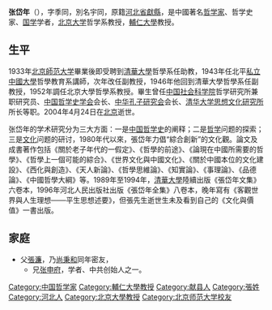 '''张岱年'''（{{bd|1909年||2004年|4月24日|catIdx=Z張}}），字季同，別名宇同，原籍[[河北省|河北省]][[獻縣|獻縣]]，是中國著名[[哲学家|哲学家]]、哲学史家、[[国学|国学]]学者，[[北京大学|北京大学]]哲学系教授，[[輔仁大學|輔仁大學]]教授。

== 生平 ==

1933年[[北京師范大学|北京師范大学]]畢業後即受聘到[[清華大學|清華大學]]哲學系任助教，1943年任北平[[私立中國大學|私立中國大學]]哲學教育系講師，次年改任副教授，1946年他回到清華大學哲學系任副教授，1952年調任北京大學哲學系教授。畢生曾任[[中国社会科学院|中国社会科学院]]哲学研究所兼职研究员、[[中国哲学史学会|中国哲学史学会]]会长、[[中华孔子研究会|中华孔子研究会]]会长、[[清华大学思想文化研究所|清华大学思想文化研究所]]所长等职。2004年4月24日在[[北京|北京]]逝世。

张岱年的学术研究分为三大方面：一是[[中国哲学史|中国哲学史]]的阐释；二是[[哲学|哲学]]问题的探索；三是[[文化|文化]]问题的研讨，1980年代以來，張岱年力倡“綜合創新”的文化觀。論文及成書著作包括《關於老子年代的一假定》、《哲學的前途》、《論現在中國所需要的哲學》、《哲學上一個可能的綜合》、《世界文化與中國文化》、《關於中國本位的文化建設》、《西化與創造》、《天人新論》、《哲學思維論》、《知實論》、《事理論》、《品德論》、《中國哲學大綱》等。1989年至1994年，[[清華大學|清華大學]]陸續出版《張岱年文集》六卷本，1996年河北人民出版社出版《張岱年全集》八卷本，晚年寫有《客觀世界與人生理想───平生思想述要》，但張先生逝世生未及看到自己的《文化與價值》一書出版。

==家庭==
*父[[張濂_(光緒癸卯進士)|張濂]]，乃[[尚秉和|尚秉和]]同年密友，
**兄[[张申府|张申府]]，学者、中共创始人之一。


{{Authority control}}
{{DEFAULTSORT:Z张}}
[[Category:中国哲学家|Category:中国哲学家]]
[[Category:輔仁大學教授|Category:輔仁大學教授]]
[[Category:献县人|Category:献县人]]
[[Category:張姓|Category:張姓]]
[[Category:河北人|Category:河北人]]
[[Category:北京大學教授|Category:北京大學教授]]
[[Category:北京师范大学校友|Category:北京师范大学校友]]